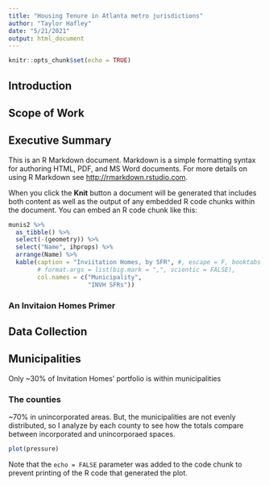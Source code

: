 ```yaml
---
title: "Housing Tenure in Atlanta metro jurisdictions"
author: "Taylor Hafley"
date: "5/21/2021"
output: html_document
---
```


```r
knitr::opts_chunk$set(echo = TRUE)
```

## Introduction
## Scope of Work
## Executive Summary

This is an R Markdown document. Markdown is a simple formatting syntax for authoring HTML, PDF, and MS Word documents. For more details on using R Markdown see <http://rmarkdown.rstudio.com>.

When you click the **Knit** button a document will be generated that includes both content as well as the output of any embedded R code chunks within the document. You can embed an R code chunk like this:

```r
munis2 %>%
  as_tibble() %>%
  select(-(geometry)) %>%
  select("Name", ihprops) %>%
  arrange(Name) %>%
  kable(caption = "Inviitation Homes, by SFR", #, escape = F, booktabs =T,
        # format.args = list(big.mark = ",", scientic = FALSE),
        col.names = c("Municipality",
                      "INVH SFRs"))
```

### An Invitaion Homes Primer
## Data Collection
## Municipalities
Only ~30% of Invitation Homes' portfolio is within municipalities

### The counties
~70% in unincorporated areas. But, the municipalities are not evenly distributed, so I analyze by each county to see how the totals compare between incorporated and unincorporaed spaces. 


```r
plot(pressure)
```

Note that the `echo = FALSE` parameter was added to the code chunk to prevent printing of the R code that generated the plot.
